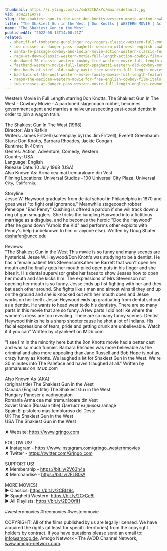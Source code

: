 ```yaml
---
thumbnail: https://i.ytimg.com/vi/soWZ2tEAxYs/maxresdefault.jpg
vid: soWZ2tEAxYs
slug: the-shakiest-gun-in-the-west-don-knotts-western-movie-action-cowboys
title: "The Shakiest Gun in the West | Don Knotts | WESTERN MOVIE | Action | Cowboys"
name: "The Shakiest Gun in the West"
publishedAt: "2022-08-13T14:00:21Z"
related:
  - sheriff-of-tombstone-gunslinger-roy-rogers-classic-western-full-movie-english
  - two-crosses-at-danger-pass-spaghetti-western-wild-west-english-cowboys-full-length
  - santa-fe-passage-cowboy-and-indian-movie-action-western-classic-feature-film-in-full-length
  - rage-at-dawn-classic-western-movie-full-length-action-cowboy-film-english-drama
  - deadwood-76-classic-western-cowboy-free-western-movie-full-length-english
  - fasthand-western-movie-full-length-spaghetti-western-old-cowboy-movie-wild-west
  - doc-hands-of-steel-old-cowboy-movie-free-western-full-length-movies-free-youtube-movie
  - bad-kids-of-the-west-western-movie-family-movie-full-length-feature-film-old-cowboy-film
  - ramon-the-mexican-western-movie-for-free-english-cowboy-film-italo-western
  - two-crosses-at-danger-pass-western-movie-full-length-english-cowboy-film
---
```


Western Movie in Full Length starring Don Knotts: The Shakiest Gun In The West - Cowboy Movie - A pardoned stagecoach robber, becomes government agent and marries a naive unsuspecting east-coast dentist in order to join a wagon train.<br />
<br />
The Shakiest Gun In The West (1968)<br />
Director: Alan Rafkin<br />
Writers: James Fritzell (screenplay by) (as Jim Fritzell), Everett Greenbaum<br />
Stars: Don Knotts, Barbara Rhoades, Jackie Coogan <br />
Runtime: 1h 40min<br />
 Genres: Action, Adventure, Comedy, Western <br />
Country: USA<br />
Language: English<br />
Release Date: 10 July 1968 (USA)<br />
Also Known As: Arma cea mai tremuratoare din Vest<br />
Filming Locations: Universal Studios - 100 Universal City Plaza, Universal City, California,<br />
<br />
Storyline:<br />
Jesse W. Haywood graduates from dental school in Philadelphia in 1870 and goes west "to fight oral ignorance." Meanwhile stagecoach robber Penelope "Bad Penny" Cushing is offered a pardon if she will track down a ring of gun smugglers. She tricks the bungling Haywood into a fictitious marriage as a disguise, and he becomes the heroic "Doc the Haywood" after he guns down "Arnold the Kid" and performs other exploits with Penny's help (unbeknown to him or anyone else). Written by Doug Shafer dsshafer@uncc.edu<br />
<br />
Reviews:<br />
"The Shakiest Gun in the West This movie is so funny and many scenes are hysterical. Jesse W. Heywood/Don Knott's was studying to be a dentist. He has a female patient Mrs Stevenson/Katherine Barrett that won't open her mouth and he finally gets her mouth pried open puts in his finger and she bites it. His dental supervisor grabs her faces to show Jesses how to open her mouth and she kicks him. The expressions of Mrs Stevenson not opening her mouth is so funny. Jesse ends up fist fighting with her and they bat each other around. She fights like a man and almost wins til they end up on the ground and she is knocked out with her mouth open and Jesse works on her teeth. Jesse Heywood ends up graduating from dental school as a dentist. He wants to head west to do his dentistry. There are so many parts in this movie that are so funny. A few parts I did not like where the women's dress are too revealing. There are so many funny scenes. Dentist Heywood thinks he is a sharp shooter cause he shot a lot of Indians. His facial expressions of fears, pride and getting drunk are unbelievable. Watch it if you can" Written by ctyankee1 on IMDb.com<br />
<br />
"I see I'm in the minority here but the Don Knotts movie had a better cast and was so much funnier. Barbara Rhoades was more believable as the criminal and also more appealing than Jane Russell and Bob Hope is not as crazy funny as Knotts. We laughed a lot for Shakiest Gun in the West. We're 30 minutes into The Paleface and haven't laughed at all." Written by janmanuel2 on IMDb.com<br />
<br />
Also Known As (AKA)<br />
(original title)  The Shakiest Gun in the West<br />
Canada (English title)  The Shakiest Gun in the West<br />
Hungary  Pancser a vadnyugaton<br />
Romania  Arma cea mai tremurătoare din Vest<br />
Soviet Union (Russian title)  Дантист на диком западе<br />
Spain  El pistolero más tembloroso del Oeste<br />
UK  The Shakiest Gun in the West<br />
USA  The Shakiest Gun in the West<br />
<br />
✘ Website: https://www.grjngo.com<br />
<br />
FOLLOW US!<br />
✘ Instagram - https://www.instagram.com/grjngo_westernmovies<br />
✘ Twitter - https://twitter.com/Grjngo_com<br />
<br />
SUPPORT US!<br />
✘ Membership - https://bit.ly/2V63h4q<br />
✘ Merchandise - https://bit.ly/2FLB0sV<br />
<br />
MORE MOVIES! <br />
► Classics: https://bit.ly/2CBLt8c <br />
► Spaghetti Western: https://bit.ly/2CyCe8I <br />
► All Playlists: https://bit.ly/2EOOfIH <br />
<br />
#westernmovies #freemovies #westernmovie<br />
<br />
COPYRIGHT: All of the films published by us are legally licensed. We have acquired the rights (at least for specific territories) from the copyright holders by contract. If you have questions please send an email to: info@amogo.de, Amogo Networx - The AVOD Channel Network, www.amogo-networx.com.